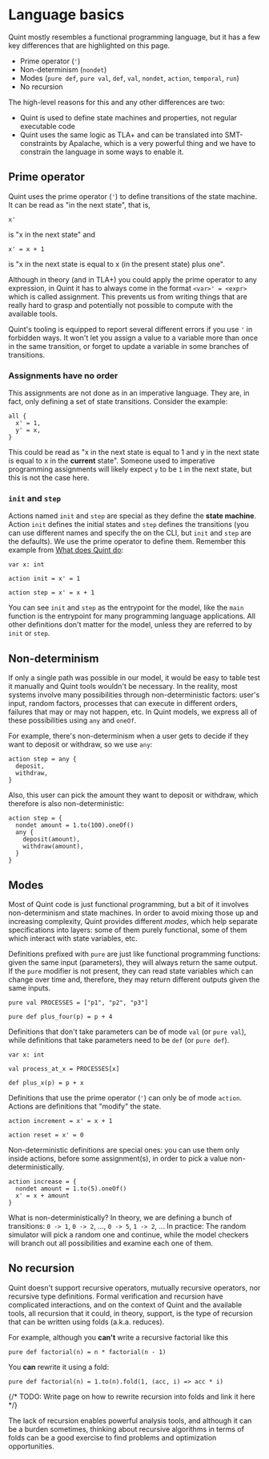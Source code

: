# Language basics

Quint mostly resembles a functional programming language, but it has a few key differences that are highlighted on this page.
- Prime operator (`'`)
- Non-determinism (`nondet`)
- Modes (`pure def`, `pure val`, `def`, `val`, `nondet`, `action`, `temporal`, `run`)
- No recursion

The high-level reasons for this and any other differences are two:
- Quint is used to define state machines and properties, not regular executable code
- Quint uses the same logic as TLA+ and can be translated into SMT-constraints by Apalache, which is a very powerful thing and we have to constrain the language in some ways to enable it.

## Prime operator

Quint uses the prime operator (`'`) to define transitions of the state machine. It can be read as "in the next state", that is,

```quint
x'
```

is "x in the next state" and

```quint
x' = x + 1
```

is "x in the next state is equal to x (in the present state) plus one".

Although in theory (and in TLA+) you could apply the prime operator to any expression, in Quint it has to always come in the format `<var>' = <expr>` which is called assignment. This prevents us from writing things that are really hard to grasp and potentially not possible to compute with the available tools.

Quint's tooling is equipped to report several different errors if you use `'` in forbidden ways. It won't let you assign a value to a variable more than once in the same transition, or forget to update a variable in some branches of transitions.


### Assignments have no order

This assignments are not done as in an imperative language. They are, in fact, only defining a set of state transitions. Consider the example:
```quint
all {
  x' = 1,
  y' = x,
}
```

This could be read as "x in the next state is equal to 1 and y in the next state is equal to x in the **current** state". Someone used to imperative programming assignments will likely expect `y` to be `1` in the next state, but this is not the case here.

### `init` and `step`

Actions named `init` and `step` are special as they define the **state machine**. Action `init` defines the initial states and `step` defines the transitions (you can use different names and specify the on the CLI, but `init` and `step` are the defaults). We use the prime operator to define them. Remember this example from [What does Quint do](./what-does-quint-do):

```quint
var x: int

action init = x' = 1

action step = x' = x + 1
```

You can see `init` and `step` as the entrypoint for the model, like the `main` function is the entrypoint for many programming language applications. All other definitions don't matter for the model, unless they are referred to by `init` or `step`.

## Non-determinism

If only a single path was possible in our model, it would be easy to table test it manually and Quint tools wouldn't be necessary. In the reality, most systems involve many possibilities through non-deterministic factors: user's input, random factors, processes that can execute in different orders, failures that may or may not happen, etc. In Quint models, we express all of these possibilities using `any` and `oneOf`.

For example, there's non-determinism when a user gets to decide if they want to deposit or withdraw, so we use `any`:
```quint
action step = any {
  deposit,
  withdraw,
}
```

Also, this user can pick the amount they want to deposit or withdraw, which therefore is also non-deterministic:
```quint
action step = {
  nondet amount = 1.to(100).oneOf()
  any {
    deposit(amount),
    withdraw(amount),
  }
}
```

## Modes

Most of Quint code is just functional programming, but a bit of it involves non-determinism and state machines. In order to avoid mixing those up and increasing complexity, Quint provides different *modes*, which help separate specifications into layers: some of them purely functional, some of them which interact with state variables, etc.

Definitions prefixed with `pure` are just like functional programming functions: given the same input (parameters), they will always return the same output. If the `pure` modifier is not present, they can read state variables which can change over time and, therefore, they may return different outputs given the same inputs.

```quint
pure val PROCESSES = ["p1", "p2", "p3"]

pure def plus_four(p) = p + 4
```

Definitions that don't take parameters can be of mode `val` (or `pure val`), while definitions that take parameters need to be `def` (or `pure def`).

```quint
var x: int

val process_at_x = PROCESSES[x]

def plus_x(p) = p + x
```

Definitions that use the prime operator (`'`) can only be of mode `action`. Actions are definitions that "modify" the state.

```quint
action increment = x' = x + 1

action reset = x' = 0
```

Non-deterministic definitions are special ones: you can use them only inside actions, before some assignment(s), in order to pick a value non-deterministically.

```quint
action increase = {
  nondet amount = 1.to(5).oneOf()
  x' = x + amount
}
```

What is non-deterministically? In theory, we are defining a bunch of transitions: `0 -> 1`, `0 -> 2`, ..., `0 -> 5`, `1 -> 2`, ... In practice: The random simulator will pick a random one and continue, while the model checkers will branch out all possibilities and examine each one of them.


## No recursion

Quint doesn't support recursive operators, mutually recursive operators, nor recursive type definitions. Formal verification and recursion have complicated interactions, and on the context of Quint and the available tools, all recursion that it could, in theory, support, is the type of recursion that can be written using folds (a.k.a. reduces).

For example, although you **can't** write a recursive factorial like this

```quint
pure def factorial(n) = n * factorial(n - 1)
```

You **can** rewrite it using a fold:

```quint
pure def factorial(n) = 1.to(n).fold(1, (acc, i) => acc * i)
```

{/* TODO: Write page on how to rewrite recursion into folds and link it here */}

The lack of recursion enables powerful analysis tools, and although it can be a burden sometimes, thinking about recursive algorithms in terms of folds can be a good exercise to find problems and optimization opportunities.
